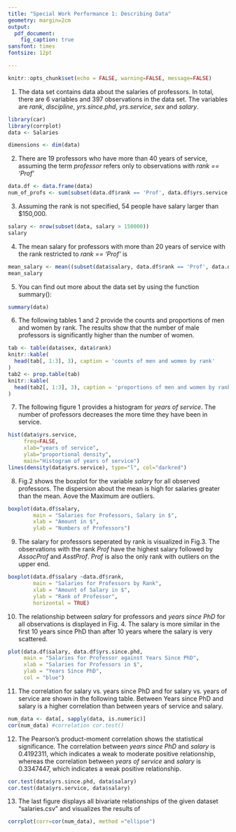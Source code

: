 ```yaml
---
title: "Special Work Performance 1: Describing Data"
geometry: margin=2cm
output: 
  pdf_document:
    fig_caption: true
sansfont: times
fontsize: 12pt

---
```


```r
knitr::opts_chunk$set(echo = FALSE, warning=FALSE, message=FALSE)
```
\begin{center}
Humboldt University Berlin 

Customer Analytics and Customer Insights WS 2017/18 
by Prof. Dr. Daniel Klapper 

\textbf{Group 9:}\\  
\textbf{Natalie Habib}, 587954; 
\textbf{Ishvarya Siddharth}, 584210; 
\textbf{Julia Dullin}, 587779; \\
Submitted on November 13, 2017 

\end{center}

1. The data set contains data about the salaries of professors. In total, there are 6 variables and 397 observations in the data set. The variables are _rank_, _discipline_, _yrs.since.phd_, _yrs.service_, _sex_ and _salary_. 
```r
library(car)
library(corrplot)
data <- Salaries

dimensions <- dim(data)
```
2. There are 19 professors who have more than 40 years of service, assuming the term _professor_ refers only to observations with _rank == 'Prof'_
```r
data.df <- data.frame(data)
num_of_profs <- sum(subset(data.df$rank == 'Prof', data.df$yrs.service > 40))
```
3. Assuming the rank is not specified, 54 people have salary larger than $150,000. 
```r
salary <- nrow(subset(data, salary > 150000))
salary
```
4. The mean salary for professors with more than 20 years of service with the rank restricted to _rank == 'Prof'_ is
```r
mean_salary <- mean((subset(data$salary, data.df$rank == 'Prof', data.df$yrs.service > 20)))
mean_salary
```
5. You can find out more about the data set by using the function summary():
```r
summary(data)
```
6. The following tables 1 and 2 provide the counts and proportions of men and women by rank. The results show that the number of male professors is significantly higher than the number of women.  
```r
tab <- table(data$sex, data$rank)
knitr::kable(
  head(tab[, 1:3], 3), caption = 'counts of men and women by rank'
)
tab2 <- prop.table(tab)
knitr::kable(
  head(tab2[, 1:3], 3), caption = 'proportions of men and women by rank'
)
```

7. The following figure 1 provides a histogram for _years of service_. The number of professors decreases the more time they have been in service.

```r
hist(data$yrs.service, 
     freq=FALSE, 
     xlab="years of service",
     ylab="proportional density", 
     main="Histogram of years of service")
lines(density(data$yrs.service), type="l", col="darkred")
```

8. Fig.2 shows the boxplot for the variable _salary_ for all observed professors. The dispersion about the mean is high for salaries greater than the mean. Aove the Maximum are outliers.

```r
boxplot(data.df$salary,
        main = "Salaries for Professors, Salary in $",
        xlab = "Amount in $",
        ylab = "Numbers of Professors")
```

9. The salary for professors seperated by rank is visualized in Fig.3. The observations with the rank _Prof_ have the highest salary followed by _AssocProf_ and _AsstProf_. _Prof_ is also the only rank with outliers on the upper end.

```r
boxplot(data.df$salary ~data.df$rank,
        main = "Salaries for Professors by Rank",
        xlab = "Amount of Salary in $",
        ylab = "Rank of Professor",
        horizontal = TRUE)
```

10. The relationship between _salary_ for professors and _years since PhD_ for all observations is displayed in Fig. 4. The salary is more similar in the first 10 years since PhD than after 10 years where the salary is very scattered.

```r
plot(data.df$salary, data.df$yrs.since.phd,
     main = "Salaries for Professor against Years Since PhD",
     xlab = "Salaries for Professors in $",
     ylab = "Years Since PhD",
     col = "blue")
```

11. The correlation for salary vs. years since PhD and for salary vs. years of service are shown in the following table. Between Years since PhD and salary is a higher correlation than between years of service and salary. 

```r
num_data <- data[, sapply(data, is.numeric)]
cor(num_data) #correlation cor.test()
```

12. The Pearson's product-moment correlation shows the statistical significance. The correlation between _years since PhD_ and _salary_ is 0.4192311, which indicates a weak to moderate positive relationship, whereas the correlation between _years of service_ and _salary_ is 0.3347447, which indicates a weak positive relationship.

```r
cor.test(data$yrs.since.phd, data$salary)
cor.test(data$yrs.service, data$salary)
```

13. The last figure displays all bivariate relationships of the given dataset "salaries.csv" and visualizes the results of

```r
corrplot(corr=cor(num_data), method ="ellipse")
```

